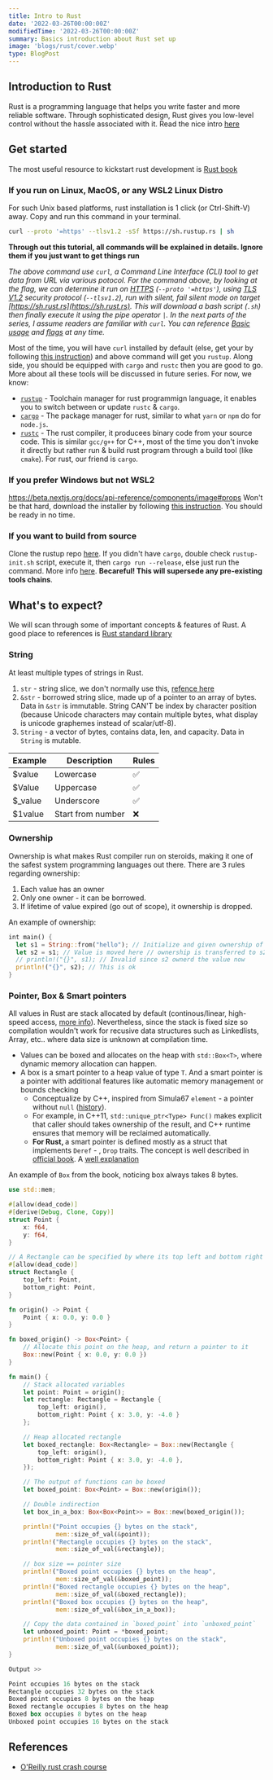 ```yaml
---
title: Intro to Rust
date: '2022-03-26T00:00:00Z'
modifiedTime: '2022-03-26T00:00:00Z'
summary: Basics introduction about Rust set up
image: 'blogs/rust/cover.webp'
type: BlogPost
---
```


## Introduction to Rust

Rust is a programming language that helps you write faster and more reliable software. Through sophisticated design, Rust gives you low-level control without the hassle associated with it. Read the nice intro [here](https://doc.rust-lang.org/book/ch00-00-introduction.html)

## Get started

The most useful resource to kickstart rust development is [Rust book](https://doc.rust-lang.org/book/v)

### If you run on Linux, MacOS, or any WSL2 Linux Distro

For such Unix based platforms, rust installation is 1 click (or Ctrl-Shift-V) away. Copy and run this command in your terminal.

```bash
curl --proto '=https' --tlsv1.2 -sSf https://sh.rustup.rs | sh
```

**Through out this tutorial, all commands will be explained in details. Ignore them if you just want to get things run**

_The above command use `curl`, a Command Line Interface (CLI) tool to get data from URL via various potocol.
For the command above, by looking at the flag, we can determine it run on [HTTPS](https://www.cloudflare.com/learning/ssl/what-is-https/)
(`--proto '=https'`), using [TLS V1.2](https://datatracker.ietf.org/doc/html/rfc5246) security protocol (`--tlsv1.2`), run with silent,
fail silent mode on target [https://sh.rust.rs](https://sh.rust.rs). This will download a bash script (`.sh`) then finally execute it
using the pipe operator `|`. In the next parts of the series, I assume readers are familiar with `curl`. You can reference
[Basic usage](https://everything.curl.dev/cmdline) and [flags](https://gist.github.com/eneko/dc2d8edd9a4b25c5b0725dd123f98b10) at any time._

Most of the time, you will have `curl` installed by default (else, get your by following [this instruction](https://help.ubidots.com/en/articles/2165289-learn-how-to-install-run-curl-on-windows-macosx-linux)) and above command will get you `rustup`. Along side, you should be equipped with `cargo` and `rustc` then you are good to go. More about all these tools will be discussed in future series. For now, we know:

- [`rustup`](https://rust-lang.github.io/rustup/) - Toolchain manager for rust programmign language, it enables you to switch between or update `rustc` & `cargo`.
- [`cargo`](https://doc.rust-lang.org/cargo/) - The package manager for rust, similar to what `yarn` or `npm` do for `node.js`.
- [`rustc`](https://doc.rust-lang.org/stable/rustc/) - The rust compiler, it producees binary code from your source code. This is similar `gcc/g++` for C++, most of the time you don't invoke it directly but rather run & build rust program through a build tool (like `cmake`). For rust, our friend is `cargo`.

### If you prefer Windows but not WSL2

https://beta.nextjs.org/docs/api-reference/components/image#props
Won't be that hard, download the installer by following [this instruction](https://www.rust-lang.org/tools/install). You should be ready in no time.

### If you want to build from source

Clone the rustup repo [here](https://github.com/rust-lang/rustup). If you didn't have `cargo`, double check `rustup-init.sh` script, execute it, then `cargo run --release`, else just run the command. More info [here](https://rust-lang.github.io/rustup/installation/other.html#msvc). **Becareful! This will supersede any pre-existing tools chains**.

## What's to expect?

We will scan through some of important concepts & features of Rust. A good place to references is [Rust standard library](https://doc.rust-lang.org/stable/std)

### String

At least multiple types of strings in Rust.

1. `str` - string slice, we don't normally use this, [refence here](https://doc.rust-lang.org/std/primitive.str.html)
2. `&str` - borrowed string slice, made up of a pointer to an array of bytes. Data in `&str` is immutable. String CAN'T be index by
   character position (because Unicode characters may contain multiple bytes, what display is unicode graphemes instead of scalar/utf-8).
3. `String` - a vector of bytes, contains data, len, and capacity. Data in `String` is mutable.

| Example  | Description       | Rules |
| -------- | ----------------- | ----- |
| $value   | Lowercase         | ✅    |
| $Value   | Uppercase         | ✅    |
| $\_value | Underscore        | ✅    |
| $1value  | Start from number | ❌    |

### Ownership

Ownership is what makes Rust compiler run on steroids, making it one of the safest system programming languages out there.
There are 3 rules regarding ownership:

1. Each value has an owner
2. Only one owner - it can be borrowed.
3. If lifetime of value expired (go out of scope), it ownership is dropped.

An example of ownership:

```rs
int main() {
  let s1 = String::from("hello"); // Initialize and given ownership of this string
  let s2 = s1; // Value is moved here // ownership is transferred to s2.
  // println!("{}", s1); // Invalid since s2 ownerd the value now
  println!("{}", s2); // This is ok
}
```

### Pointer, Box & Smart pointers

All values in Rust are stack allocated by default (continous/linear, high-speed access, [more info](https://www.guru99.com/stack-vs-heap.html)).
Nevertheless, since the stack is fixed size so compilation wouldn't work for recusive data structures such as Linkedlists, Array, etc.. where
data size is unknown at compilation time.

- Values can be boxed and allocates on the heap with `std::Box<T>`, where dynamic memory
  allocation can happen.
- A box is a smart pointer to a heap value of type `T`. And a smart pointer is a pointer with additional features like automatic
  memory management or bounds checking
  - Conceptualize by C++, inspired from Simula67 `element` - a pointer without `null` ([history](https://en.wikipedia.org/wiki/Smart_pointer#history)).
  - For example, in C++11, `std::unique_ptr<Type> Func()` makes explicit that caller should takes ownership of the result, and C++ runtime ensures that memory will be reclaimed automatically.
  - <strong>For Rust, </strong> a smart pointer is defined mostly as a struct that implements `Deref` - , `Drop` traits. The concept is well
    described in [official book](https://doc.rust-lang.org/book/ch15-00-smart-pointers.html). A [well explanation](https://youtu.be/KYJ95TxEC18)

An example of `Box` from the book, noticing box always takes 8 bytes.

```rs
use std::mem;

#[allow(dead_code)]
#[derive(Debug, Clone, Copy)]
struct Point {
    x: f64,
    y: f64,
}

// A Rectangle can be specified by where its top left and bottom right corners are in space
#[allow(dead_code)]
struct Rectangle {
    top_left: Point,
    bottom_right: Point,
}

fn origin() -> Point {
    Point { x: 0.0, y: 0.0 }
}

fn boxed_origin() -> Box<Point> {
    // Allocate this point on the heap, and return a pointer to it
    Box::new(Point { x: 0.0, y: 0.0 })
}

fn main() {
    // Stack allocated variables
    let point: Point = origin();
    let rectangle: Rectangle = Rectangle {
        top_left: origin(),
        bottom_right: Point { x: 3.0, y: -4.0 }
    };

    // Heap allocated rectangle
    let boxed_rectangle: Box<Rectangle> = Box::new(Rectangle {
        top_left: origin(),
        bottom_right: Point { x: 3.0, y: -4.0 },
    });

    // The output of functions can be boxed
    let boxed_point: Box<Point> = Box::new(origin());

    // Double indirection
    let box_in_a_box: Box<Box<Point>> = Box::new(boxed_origin());

    println!("Point occupies {} bytes on the stack",
             mem::size_of_val(&point));
    println!("Rectangle occupies {} bytes on the stack",
             mem::size_of_val(&rectangle));

    // box size == pointer size
    println!("Boxed point occupies {} bytes on the heap",
             mem::size_of_val(&boxed_point));
    println!("Boxed rectangle occupies {} bytes on the heap",
             mem::size_of_val(&boxed_rectangle));
    println!("Boxed box occupies {} bytes on the heap",
             mem::size_of_val(&box_in_a_box));

    // Copy the data contained in `boxed_point` into `unboxed_point`
    let unboxed_point: Point = *boxed_point;
    println!("Unboxed point occupies {} bytes on the stack",
             mem::size_of_val(&unboxed_point));
}

Output >>

Point occupies 16 bytes on the stack
Rectangle occupies 32 bytes on the stack
Boxed point occupies 8 bytes on the heap
Boxed rectangle occupies 8 bytes on the heap
Boxed box occupies 8 bytes on the heap
Unboxed point occupies 16 bytes on the stack
```

## References

- [O'Reilly rust crash course](https://learning.oreilly.com/videos/ultimate-rust-crash/9781800563902/)
